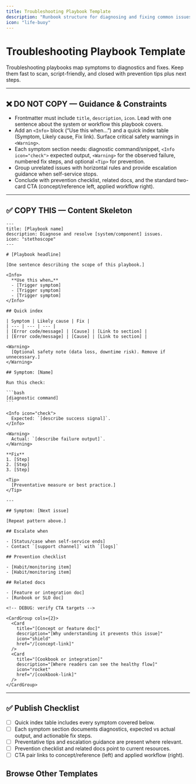 ```yaml
---
title: Troubleshooting Playbook Template
description: "Runbook structure for diagnosing and fixing common issues."
icon: "life-buoy"
---
```


# Troubleshooting Playbook Template

Troubleshooting playbooks map symptoms to diagnostics and fixes. Keep them fast to scan, script-friendly, and closed with prevention tips plus next steps.

---

## ❌ DO NOT COPY — Guidance & Constraints
- Frontmatter must include `title`, `description`, `icon`. Lead with one sentence about the system or workflow this playbook covers.
- Add an `<Info>` block (“Use this when…”) and a quick index table (Symptom, Likely cause, Fix link). Surface critical safety warnings in `<Warning>`.
- Each symptom section needs: diagnostic command/snippet, `<Info icon="check">` expected output, `<Warning>` for the observed failure, numbered fix steps, and optional `<Tip>` for prevention.
- Group unrelated issues with horizontal rules and provide escalation guidance when self-service stops.
- Conclude with prevention checklist, related docs, and the standard two-card CTA (concept/reference left, applied workflow right).

---

## ✅ COPY THIS — Content Skeleton

````mdx
---
title: [Playbook name]
description: Diagnose and resolve [system/component] issues.
icon: "stethoscope"
---

# [Playbook headline]

[One sentence describing the scope of this playbook.]

<Info>
  **Use this when…**
  - [Trigger symptom]
  - [Trigger symptom]
  - [Trigger symptom]
</Info>

## Quick index

| Symptom | Likely cause | Fix |
| --- | --- | --- |
| [Error code/message] | [Cause] | [Link to section] |
| [Error code/message] | [Cause] | [Link to section] |

<Warning>
  [Optional safety note (data loss, downtime risk). Remove if unnecessary.]
</Warning>

## Symptom: [Name]

Run this check:

```bash
[diagnostic command]
```

<Info icon="check">
  Expected: `[describe success signal]`.
</Info>

<Warning>
  Actual: `[describe failure output]`.
</Warning>

**Fix**
1. [Step]
2. [Step]
3. [Step]

<Tip>
  [Preventative measure or best practice.]
</Tip>

---

## Symptom: [Next issue]

[Repeat pattern above.]

## Escalate when

- [Status/case when self-service ends]
- Contact `[support channel]` with `[logs]`

## Prevention checklist

- [Habit/monitoring item]
- [Habit/monitoring item]

## Related docs

- [Feature or integration doc]
- [Runbook or SLO doc]

<!-- DEBUG: verify CTA targets -->

<CardGroup cols={2}>
  <Card
    title="[Concept or feature doc]"
    description="[Why understanding it prevents this issue]"
    icon="shield"
    href="/[concept-link]"
  />
  <Card
    title="[Cookbook or integration]"
    description="[Where readers can see the healthy flow]"
    icon="rocket"
    href="/[cookbook-link]"
  />
</CardGroup>
````

---

## ✅ Publish Checklist
- [ ] Quick index table includes every symptom covered below.
- [ ] Each symptom section documents diagnostics, expected vs actual output, and actionable fix steps.
- [ ] Preventative tips and escalation guidance are present where relevant.
- [ ] Prevention checklist and related docs point to current resources.
- [ ] CTA pair links to concept/reference (left) and applied workflow (right).

## Browse Other Templates

<CardGroup cols={3}>
  <Card
    title="Quickstart"
    description="Install → Configure → Add → Search → Delete."
    icon="rocket"
    href="/templates/quickstart_template"
  />
  <Card
    title="Operation Guide"
    description="Single task walkthrough with verification checkpoints."
    icon="circle-check"
    href="/templates/operation_guide_template"
  />
  <Card
    title="Feature Guide"
    description="Explain when and why to use a capability, not just the API."
    icon="sparkles"
    href="/templates/feature_guide_template"
  />
  <Card
    title="Concept Guide"
    description="Define mental models, key terms, and diagrams."
    icon="brain"
    href="/templates/concept_guide_template"
  />
  <Card
    title="Integration Guide"
    description="Configure Mem0 alongside third-party tools."
    icon="plug"
    href="/templates/integration_guide_template"
  />
  <Card
    title="Cookbook"
    description="Narrative, end-to-end walkthroughs."
    icon="book-open"
    href="/templates/cookbook_template"
  />
  <Card
    title="API Reference"
    description="Endpoint specifics with dual-language examples."
    icon="code"
    href="/templates/api_reference_template"
  />
  <Card
    title="Parameters Reference"
    description="Accepted fields, defaults, and misuse fixes."
    icon="list"
    href="/templates/parameters_reference_template"
  />
  <Card
    title="Migration Guide"
    description="Plan → migrate → validate with rollback."
    icon="arrow-right"
    href="/templates/migration_guide_template"
  />
  <Card
    title="Release Notes"
    description="Ship highlights and required CTAs."
    icon="megaphone"
    href="/templates/release_notes_template"
  />
  <Card
    title="Troubleshooting Playbook"
    description="Symptom → diagnose → fix."
    icon="life-buoy"
    href="/templates/troubleshooting_playbook_template"
  />
  <Card
    title="Section Overview"
    description="Landing pages with card grids and CTA pair."
    icon="grid"
    href="/templates/section_overview_template"
  />
</CardGroup>

<CardGroup cols={2}>
  <Card
    title="Contribution Hub"
    description="Review the authoring workflow and linked templates."
    icon="clipboard-list"
    href="/platform/contribute"
  />
  <Card
    title="Docs Home"
    description="Return to the platform overview once you’re done."
    icon="compass"
    href="/platform/overview"
  />
</CardGroup>
